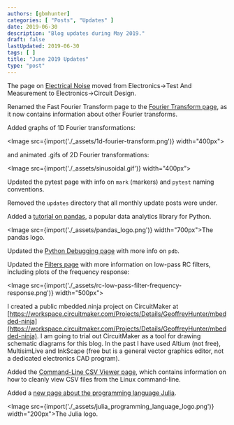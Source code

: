 ```yaml
---
authors: [gbmhunter]
categories: [ "Posts", "Updates" ]
date: 2019-06-30
description: "Blog updates during May 2019."
draft: false
lastUpdated: 2019-06-30
tags: [ ]
title: "June 2019 Updates"
type: "post"
---
```



The page on [Electrical Noise](/electronics/circuit-design/electrical-noise) moved from Electronics->Test And Measurement to Electronics->Circuit Design.

Renamed the Fast Fourier Transform page to the [Fourier Transform page](/programming/signal-processing/fourier-transforms), as it now contains information about other Fourier transforms.

Added graphs of 1D Fourier transformations:

<Image src={import('./_assets/1d-fourier-transform.png')} width="400px"></Image>

and animated .gifs of 2D Fourier transformations:

<Image src={import('./_assets/sinusoidal.gif')} width="400px"></Image>

Updated the pytest page with info on `mark` (markers) and `pytest` naming conventions.

Removed the `updates` directory that all monthly update posts were under.

Added a [tutorial on pandas](/programming/languages/python/pandas), a popular data analytics library for Python.

<Image src={import('./_assets/pandas_logo.png')} width="700px">The pandas logo.</Image>

Updated the [Python Debugging page](/programming/languages/python/python-debugging) with more info on `pdb`.

Updated the [Filters page](/electronics/circuit-design/analogue-filters) with more information on low-pass RC filters, including plots of the frequency response:

<Image src={import('./_assets/rc-low-pass-filter-frequency-response.png')} width="500px"></Image>

I created a public mbedded.ninja project on CircuitMaker at [https://workspace.circuitmaker.com/Projects/Details/GeoffreyHunter/mbedded-ninja](https://workspace.circuitmaker.com/Projects/Details/GeoffreyHunter/mbedded-ninja). I am going to trial out CircuitMaker as a tool for drawing schematic diagrams for this blog. In the past I have used Altium (not free), MultisimLive and InkScape (free but is a general vector graphics editor, not a dedicated electronics CAD program).

Added the [Command-Line CSV Viewer page](/programming/operating-systems/linux/command-line-csv-viewer), which contains information on how to cleanly view CSV files from the Linux command-line.

Added a [new page about the programming language Julia](/programming/languages/julia).

<Image src={import('./_assets/julia_programming_language_logo.png')} width="200px">The Julia logo.</Image>
